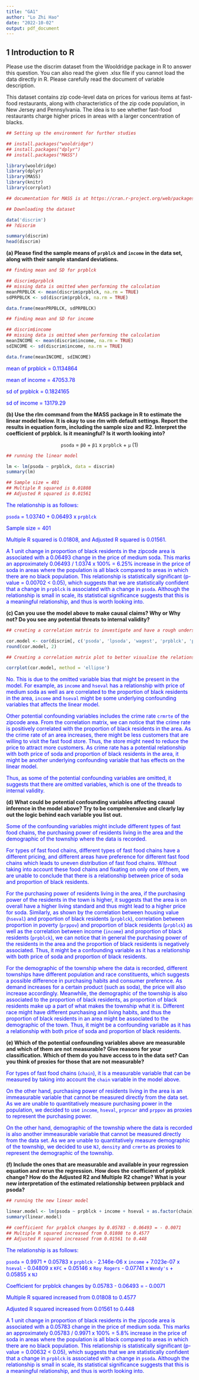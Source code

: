 ---
title: "GA1"
author: "Lo Zhi Hao"
date: "2022-10-02"
output: pdf_document
---

## 1 Introduction to R

Please use the discrim dataset from the Wooldridge package in R to answer this question. You can also read the given .xlsx file if you cannot load the data directly in R. Please carefully read the document of variable description.

This dataset contains zip code-level data on prices for various items at fast-food restaurants, along with
characteristics of the zip code population, in New Jersey and Pennsylvania. The idea is to see whether
fast-food restaurants charge higher prices in areas with a larger concentration of blacks.

```{r Set up the environment, results = FALSE, warning = FALSE, message=FALSE }
## Setting up the environment for further studies 

## install.packages("wooldridge")
## install.packages("dplyr")
## install.packages("MASS")

library(wooldridge)
library(dplyr)
library(MASS)
library(knitr)
library(corrplot)

## documentation for MASS is at https://cran.r-project.org/web/packages/MASS/MASS.pdf

## Downloading the dataset

data('discrim')
## ?discrim
```

```{r}
summary(discrim)
head(discrim)
```

**(a) Please find the sample means of `prpblck` and `income` in the data set, along with their sample**
**standard deviations.**

```{r 1a}
## finding mean and SD for prpblck

## discrim$prpblck
## missing data is omitted when performing the calculation
meanPRPBLCK <- mean(discrim$prpblck, na.rm = TRUE)
sdPRPBLCK <- sd(discrim$prpblck, na.rm = TRUE)

data.frame(meanPRPBLCK, sdPRPBLCK)

## finding mean and SD for income

## discrim$income
## missing data is omitted when performing the calculation
meanINCOME <- mean(discrim$income, na.rm = TRUE)
sdINCOME <- sd(discrim$income, na.rm = TRUE)

data.frame(meanINCOME, sdINCOME)
```
<span style="color: blue;"> mean of prpblck = 0.1134864 </span>

<span style="color: blue;"> mean of income = 47053.78 </span>

<span style="color: blue;"> sd of prpblck = 0.1824165 </span>

<span style="color: blue;"> sd of income = 13179.29 </span>

**(b) Use the rlm command from the MASS package in R to estimate the linear model below. It is okay**
**to use rlm with default settings. Report the results in equation form, including the sample size and**
**R2. Interpret the coefficient of prpblck. Is it meaningful? Is it worth looking into?**


<center> `psoda` = `β0` +  `β1` x `prpblck` + `µ` (1) </center> 


```{r q1b}
## running the linear model 

lm <- lm(psoda ~ prpblck, data = discrim)
summary(lm)

## Sample size = 401
## Multiple R squared is 0.01808
## Adjusted R squared is 0.01561 
```
<span style="color: blue;"> The relationship is as follows: </span>

<span style="color: blue;"> `psoda` = 1.03740 +  0.06493 x `prpblck` </span>

<span style="color: blue;"> Sample size = 401 </span>

<span style="color: blue;"> Multiple R squared is 0.01808, and Adjusted R squared is 0.01561. </span>

<span style="color: blue;"> A 1 unit change in proportion of black residents in the zipcode area is associated with a 0.06493 change in the price of medium soda. This marks an approximately 0.06493 / 1.0374 x 100% = 6.25% increase in the price of soda in areas where the population is all black compared to areas in which there are no black population. This relationship is statistically significant (p-value = 0.00702 < 0.05), which suggests that we are statistically confident that a change in `prpblck` is associated with a change in `psoda`. Although the relationship is small in scale, its statistical significance suggests that this is a meaningful relationship, and thus is worth looking into. </span>

**(c) Can you use the model above to make causal claims? Why or Why not? Do you see any potential**
**threats to internal validity?**

```{r 1c}
## creating a correlation matrix to investigate and have a rough understanding of the relationship between different variables 

cor.model <- cor(discrim[, c('psoda', 'lpsoda', 'wagest', 'prpblck', 'prppov', 'prpncar', 'hseval', 'nstores', 'income', 'lhseval', 'lincome', 'ldensity', 'NJ', 'crmrte', 'state')], use = "complete.obs")
round(cor.model, 2)

## Creating a correlation matrix plot to better visualise the relationship

corrplot(cor.model, method = 'ellipse')

```

<span style="color: blue;"> No. This is due to the omitted variable bias that might be present in the model. For example, as `income` and `hseval`  has a relationship with price of medium soda as well as are correlated to the proportion of black residents in the area, `income` and `hseval` might be some underlying confounding variables that affects the linear model. </span>

<span style="color: blue;"> Other potential confounding variables includes the crime rate `crmrte` of the zipcode area. From the correlation matrix, we can notice that the crime rate is positively correlated with the proportion of black residents in the area. As the crime rate of an area increases, there might be less customers that are willing to visit the fast food store. Thus, the store might need to reduce the price to attract more customers. As crime rate has a potential relationship with both price of soda and proportion of black residents in the area, it might be another underlying confounding variable that has effects on the linear model. </span>

<span style="color: blue;"> Thus, as some of the potential confounding variables are omitted, it suggests that there are omitted variables, which is one of the threads to internal validity. </span>

**(d) What could be potential confounding variables affecting causal inference in the model above? Try**
**to be comprehensive and clearly lay out the logic behind each variable you list out.**

<span style="color: blue;"> Some of the confounding variables might include different types of fast food chains, the purchasing power of residents living in the area and the demographic of the township where the data is recorded. </span>

<span style="color: blue;"> For types of fast food chains, different types of fast food chains have a different pricing, and different areas have preference for different fast food chains which leads to uneven distribution of fast food chains. Without taking into account these food chains and fixating on only one of them, we are unable to conclude that there is a relationship between price of soda and proportion of black residents. </span>

<span style="color: blue;"> For the purchasing power of residents living in the area, if the purchasing power of the residents in the town is higher, it suggests that the area is on overall have a higher living standard and thus might lead to a higher price for soda. Similarly, as shown by the correlation between housing value (`hseval`) and proportion of black residents (`prpblck`), correlation between proportion in poverty (`prppov`) and proportion of black residents (`prpblck`) as well as the correlation between income (`income`) and proportion of black residents (`prpblck`), we can notice that in general the purchasing power of the residents in the area and the proportion of black residents is negatively associated. Thus, it might be a confounding variable as it has a relationship with both price of soda and proportion of black residents. </span>

<span style="color: blue;"> For the demographic of the township where the data is recorded, different townships have different population and race constituents, which suggests a possible difference in purchasing habits and consumer preference. As demand increases for a certain product (such as soda), the price will also increase accordingly. Meanwhile, the demographic of the township is also associated to the proportion of black residents, as proportion of black residents make up a part of what makes the township what it is. Different race might have different purchasing and living habits, and thus the proportion of black residents in an area might be associated to the demographic of the town. Thus, it might be a confounding variable as it has a relationship with both price of soda and proportion of black residents. </span>


**(e) Which of the potential confounding variables above are measurable and which of them are not**
**measurable? Give reasons for your classification. Which of them do you have access to in the data**
**set? Can you think of proxies for those that are not measurable?**

<span style="color: blue;"> For types of fast food chains (`chain`), it is a measurable variable that can be measured by taking into account the `chain` variable in the model above.</span>

<span style="color: blue;"> On the other hand, purchasing power of residents living in the area is an immeasurable variable that cannot be measured directly from the data set. As we are unable to quantitatively measure purchasing power in the population, we decided to use `income`, `hseval`, `prpncar` and `prppov` as proxies to represent the purchasing power. </span>

<span style="color: blue;"> On the other hand, demographic of the township where the data is recorded is also another immeasurable variable that cannot be measured directly from the data set. As we are unable to quantitatively measure demographic of the township, we decided to use `NJ`, `density` and `crmrte` as proxies to represent the demographic of the township. </span>

**(f) Include the ones that are measurable and available in your regression equation and rerun the**
**regression. How does the coefficient of prpblck change? How do the Adjusted R2 and Multiple**
**R2 change? What is your new interpretation of the estimated relationship between prpblack and**
**psoda?**

```{r q1f}
## running the new linear model 

linear.model <- lm(psoda ~ prpblck + income + hseval + as.factor(chain) + as.factor(NJ), data = discrim)
summary(linear.model)

## coefficient for prpblck changes by 0.05783 - 0.06493 = - 0.0071
## Multiple R squared increased from 0.01808 to 0.4577
## Adjusted R squared increased from 0.01561 to 0.448 
```

<span style="color: blue;"> The relationship is as follows: </span>

<span style="color: blue;"> `psoda` = 0.9971 +  0.05783 x `prpblck` - 2.146e-06 x `income` + 7.023e-07 x `hseval` - 0.04809 x `KFC` + 0.05146 x `Roy Rogers` - 0.07741 x `Wendy's` + 0.05855 x `NJ`</span>

<span style="color: blue;"> Coefficient for prpblck changes by 0.05783 - 0.06493 = - 0.0071 </span>

<span style="color: blue;"> Multiple R squared increased from 0.01808 to 0.4577 </span>

<span style="color: blue;"> Adjusted R squared increased from 0.01561 to 0.448  </span>

<span style="color: blue;"> A 1 unit change in proportion of black residents in the zipcode area is associated with a 0.05783 change in the price of medium soda. This marks an approximately 0.05783 / 0.9971 x 100% = 5.8% increase in the price of soda in areas where the population is all black compared to areas in which there are no black population. This relationship is statistically significant (p-value = 0.00632 < 0.05), which suggests that we are statistically confident that a change in `prpblck` is associated with a change in `psoda`. Although the relationship is small in scale, its statistical significance suggests that this is a meaningful relationship, and thus is worth looking into. </span>